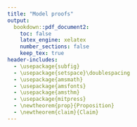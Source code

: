 ```yaml
---
title: "Model proofs"
output: 
  bookdown::pdf_document2:
    toc: false
    latex_engine: xelatex
    number_sections: false
    keep_tex: true
header-includes:
  - \usepackage{subfig}
  - \usepackage{setspace}\doublespacing
  - \usepackage{amsmath}
  - \usepackage{amsfonts}
  - \usepackage{amsthm}
  - \usepackage{mitpress}
  - \newtheorem{prop}{Proposition}
  - \newtheorem{claim}{Claim}
---
```


\begin{proof}[Proof of Proposition \ref{prop-couples-SGAM}]

By a change of variable, rewrite:

\[
\left( 
\begin{array}{c}
x_{1} \\ 
x_{2}%
\end{array}%
\right) \rightarrow \left( 
\begin{array}{c}
x_{1} \\ 
u%
\end{array}%
\right) \text{ where }u=\frac{ax_{1}+\left( 1-a\right) x_{2}}{\sqrt{%
a^{2}s^{2}+\left( 1-a\right) ^{2}S^{2}+2a\left( 1-a\right) \sigma }}=
\frac{ax_{1}+\left( 1-a\right) x_{2}}{\sigma_I}
\]
is the attractiveness rescaled to $\mathcal{N}(0, 1)$. Thus,
\[
\left( 
\begin{array}{c}
x_{1} \\ 
u
\end{array}
\right) = \left( 
\begin{array}{cc}
1 & 0 \\ 
a/\sigma_I & (1-a)/\sigma_I%
\end{array}%
\right) \left( 
\begin{array}{c}
x_{1} \\ 
x_{2}%
\end{array}%
\right). 
\]


Note that the means are still zero, but the covariance of $(x_1,u)$ is:

\begin{eqnarray*}
\mathbb{C}\left( 
\begin{array}{c}
x_{1} \\ 
u
\end{array}
\right) &=&\left( 
\begin{array}{cc}
1 & 0 \\ 
a/\sigma_I & \left( 1-a\right)/\sigma_I%
\end{array}%
\right) \left( 
\begin{array}{cc}
s^{2} & \sigma \\ 
\sigma & S^{2}%
\end{array}%
\right) \left( 
\begin{array}{cc}
1 & a/\sigma_I \\ 
0 & \left( 1-a\right)/\sigma_I%
\end{array}%
\right) \\
&=&\left( 
\begin{array}{cc}
s^{2} &  A \\ 
A & 1 
\end{array}%
\right) \allowbreak 
\end{eqnarray*}
where
\[
A=\frac{
as^{2}+\left( 1-a\right) \sigma 
}{
\sqrt{
a^{2}s^{2} + (1-a)^2S^{2}
+ 2a\left(1-a\right)\sigma 
}} = 
\frac{as^{2}+\left( 1-a\right) \sigma }{\sigma_I}.
\]

Under SGAM, individual $\left( 
\begin{array}{c}
x_{1} \\ 
u
\end{array} 
\right)$ is matched with $\left( 
\begin{array}{c}
y_{1} \\ 
v%
\end{array}%
\right)$ such that $u = v = t$.

The distribution of $t$ is 
$\mathcal{N}\left( 0,1\right)$. Therefore the vector $\left( 
\begin{array}{c}
x_{1} \\ 
y_{1} \\ 
t%
\end{array}%
\right)$ is normally distributed, with mean 0, and covariance
\[
\Sigma =\left( 
\begin{array}{ccc}
s^{2} & A^{2} & A \\ 
A^{2} & s^{2} & A \\ 
A & A & 1
\end{array}%
\right) \allowbreak 
\]

Finally, we are interested in 
\[
\left( 
\begin{array}{c}
x_{1} \\ 
x_{2} \\ 
y_{1} \\ 
y_{2}%
\end{array}%
\right) =\left( 
\begin{array}{ccc}
1 & 0 & 0 \\ 
-\frac{a}{1-a} & 0 & \frac{\sigma_I}{1-a} \\ 
0 & 1 & 0 \\ 
0 & -\frac{a}{1-a} & \frac{\sigma_I}{1-a}%
\end{array}%
\right) \left( 
\begin{array}{c}
x_{1} \\ 
y_{1} \\ 
t%
\end{array}%
\right) 
\]%
therefore again the means are 0 and 
\begin{eqnarray*}
\mathbb{C}\left( 
\begin{array}{c}
x_{1} \\ 
x_{2} \\ 
y_{1} \\ 
y_{2}%
\end{array}%
\right) &=&\left( 
\begin{array}{ccc}
1 & 0 & 0 \\ 
-\frac{a}{1-a} & 0 & \frac{\sigma_I}{1-a} \\ 
0 & 1 & 0 \\ 
0 & -\frac{a}{1-a} & \frac{\sigma_I}{1-a}%
\end{array}%
\right) \Sigma \left( 
\begin{array}{ccc}
1 & 0 & 0 \\ 
-\frac{a}{1-a} & 0 & \frac{\sigma_I}{1-a} \\ 
0 & 1 & 0 \\ 
0 & -\frac{a}{1-a} & \frac{\sigma_I}{1-a}%
\end{array}%
\right) ^{T} \\
&=&\allowbreak \left( 
\begin{array}{cccc}
s^{2} & \sigma & A^{2} & AC \\ 
\sigma & S^{2} & AC & C^{2} \\ 
A^{2} & AC & s^{2} & \sigma \\ 
AC & C^{2} & \sigma & S^{2}%
\end{array}%
\right) \allowbreak
\end{eqnarray*}%
where:%
\begin{eqnarray*}
A &=&\frac{as^{2}+\left( 1-a\right) \sigma }{\sigma_I}\text{ \ and} \\
C &=&\frac{a\sigma +\left( 1-a\right) S^{2}}{\sigma_I}.
\end{eqnarray*}

\end{proof}


\begin{lemma}\label{C2}
 $C^2 \le S^2$, with strict inequality if $a > 0$ and $\sigma < 1$.

\end{lemma}
\begin{proof}
Write
\begin{align*}
C^{2}	&= \frac{
            a^{2}\sigma^{2}+(1-a)^{2}S^{4}+2a(1-a)\sigma S^{2}
         }{
           a^{2}s^{2}+(1-a)^{2}S^{2}+2a(1-a)\sigma
         } \\
	&\le \frac{
	    a^{2}s^{2}S^{2}+(1-a)^{2}S^{4}+2a(1-a)\sigma S^{2}
	  }{
	    a^{2}s^{2}+(1-a)^{2}S^{2}+2a(1-a)\sigma
	  }
	  \textrm{, since }\sigma/sS = Corr(x_1,x_2) \le 1 \\
	&= S^{2}
\end{align*}
and observe that the inequality is strict if $a > 0$ and $\sigma < sS$.
\end{proof}


\begin{proof}[Proof of Claim \ref{claim-E-children-RM}]

Under random matching, the joint distribution of $\left( \frac{\tau }{2}\left(
x_{1}+y_{1}\right) +\varepsilon ,x_{2},y_{2}\right) $ is normal with mean 
$( 0,0,0)$ and covariance
\[
\mathbb{C}=\left( 
\begin{array}{lcr}
\frac{\tau ^{2}}{2}\left( s^{2}+\sigma \right) +1 & \frac{\tau }{2}\sigma  & 
\frac{\tau }{2}\sigma  \\ 
\frac{\tau }{2}\sigma  & S^{2} & 0 \\ 
\frac{\tau }{2}\sigma  & 0 & S^{2}%
\end{array}%
\right) 
\]%
Using the matrix formula for the conditional mean of normal variables,
\begin{eqnarray*}
\mathbb{E}\left[ \frac{\tau }{2}\left( x_{1}+y_{1}\right) +\varepsilon \mid
x_{2}=v,y_{2}=w\right]  &=&\left( 
\begin{array}{rr}
\frac{\tau }{2}\sigma  & \frac{\tau }{2}\sigma 
\end{array}%
\right) \left( 
\begin{array}{rr}
S^{2} & 0 \\ 
0 & S^{2}%
\end{array}%
\right) ^{-1}\left( 
\begin{array}{r}
v \\ 
w%
\end{array}%
\right)  \\
&=&\frac{\sigma \tau }{2S^{2}}\left( v+w\right) 
\end{eqnarray*}

In particular, if $\sigma =0$, this expectation is equal to 0.
\end{proof}


\begin{proof}[Proof of Claim \ref{claim-E-children-SGAM}]

From \eqref{cov-children-SGAM}, the joint distribution of $\left( \frac{\tau }{2}\left(
x_{1}+y_{1}\right) +\varepsilon ,x_{2},y_{2}\right) $ is normal with mean $%
\left( 0,0,0\right) $ and covariance$\allowbreak $%
\[
\Sigma =\left( 
\begin{array}{rrr}
\frac{1}{2}\tau ^{2}\left( A^{2}+s^{2}\right) +1 & \frac{\tau }{2}\left(
\sigma +AC\right)  & \frac{\tau }{2}\left( \sigma +AC\right)  \\ 
\frac{\tau }{2}\left( \sigma +AC\right)  & S^{2} & C^{2} \\ 
\frac{\tau }{2}\left( \sigma +AC\right)  & C^{2} & S^{2}%
\end{array}%
\right) 
\]%
Therefore
\begin{eqnarray}
\mathbb{E}\left[ \frac{\tau }{2}\left( x_{1}+y_{1}\right) +\varepsilon \mid
x_{2}=v,y_{2}=w\right]  &=&\left( 
\begin{array}{rr}
\frac{\tau }{2}\left( \sigma +AC\right)  & \frac{\tau }{2}\left( \sigma
+AC\right) 
\end{array}%
\right) \left( 
\begin{array}{rr}
S^{2} & C^{2} \\ 
C^{2} & S^{2}%
\end{array}%
\right) ^{-1}\left( 
\begin{array}{r}
v \\ 
w%
\end{array}%
\right)   \nonumber \\
&=&\frac{1}{2}\tau \frac{\sigma +AC}{C^{2}+S^{2}}\left( v+w\right) 
\label{P1}
\end{eqnarray}%
In particular, if $\sigma =0$, we have%
\begin{eqnarray*}
A &=&\frac{as^{2}}{\sqrt{a^{2}s^{2}+\left( 1-a\right) ^{2}S^{2}}}\textrm{ \ and%
} \\
C &=&\frac{\left( 1-a\right) S^{2}}{\sqrt{a^{2}s^{2}+\left( 1-a\right)
^{2}S^{2}}},
\end{eqnarray*}%
and (\ref{P1}) becomes 
\begin{eqnarray*}
\mathbb{E}\left[ \frac{\tau }{2}\left( x_{1}+y_{1}\right) +\varepsilon \mid
x_{2}=v,y_{2}=w\right]  &=&\frac{1}{2}\tau \frac{a\left( 1-a\right) s^{2}}{%
a^{2}s^{2}+2\left( 1-a\right) ^{2}S^{2}}\left( v+w\right)  \\
&=&\frac{1}{2}\tau \frac{a\left( 1-a\right) \lambda }{a^{2}\lambda +2\left(
1-a\right) ^{2}}\left( v+w\right) 
\end{eqnarray*}
where $\lambda =s^{2}/S^{2}$ is the ratio of genetic variance to wealth variance.
The coefficient $\frac{a\left( 1-a\right) \lambda }{a^{2}\lambda +2\left(
1-a\right) ^{2}}$ is increasing, then decreasing in $a$ and is 0 for $a =  0$ or $a = 1$.
\end{proof}



\begin{proof}[Proof of Claim \ref{claim-corr-children-RM}]

Under random matching, the covariance matrix for children's characteristics is:%
\begin{eqnarray*}
\mathbb{C} &=&\left( 
\begin{array}{cc}
1 & 0 \\ 
0 & 1%
\end{array}%
\right) +\left( 
\begin{array}{cccc}
\frac{\tau }{2} & 0 & \frac{\tau }{2} & 0 \\ 
0 & \frac{\theta }{2} & 0 & \frac{\theta }{2}%
\end{array}%
\right) \allowbreak \left( 
\begin{array}{cccc}
s^{2} & \sigma & 0 & 0 \\ 
\sigma & S^{2} & 0 & 0 \\ 
0 & 0 & s^{2} & \sigma \\ 
0 & 0 & \sigma & S^{2}%
\end{array}%
\right) \allowbreak \left( 
\begin{array}{cc}
\frac{1}{2}\tau & 0 \\ 
0 & \frac{1}{2}\theta \\ 
\frac{1}{2}\tau & 0 \\ 
0 & \frac{1}{2}\theta%
\end{array}%
\right) \\
&=&\left( 
\begin{array}{cc}
\frac{1}{2}s^{2}\tau ^{2}+1 & \frac{1}{2}\theta \sigma \tau \\ 
\frac{1}{2}\theta \sigma \tau & \frac{1}{2}S^{2}\theta ^{2}+1%
\end{array}%
\right)
\end{eqnarray*}%
so that the correlation between characteristics for children is: 
\[
Corr\left( x_{1}^{\prime },x_{2}^{\prime }\right) =\frac{\frac{1}{2}\theta
\sigma \tau }{\sqrt{\frac{1}{2}\tau ^{2}s^{2}+1}\sqrt{\frac{1}{2}\theta
^{2}S^{2}+1}} 
\]

Note that $\sigma =0$ gives a zero correlation for children as well. 
Also, because $\theta < 1$ and $\tau < 1$, the correlation is less than the 
parents' correlation of $\sigma/sS$.

\end{proof}


\begin{proof}[Proof of Claim \ref{claim-corr-children-SGAM}]

Again applying \eqref{cov-children-SGAM}, under SGAM, the correlation between 
children's traits is:
\[
Corr\left( x_{1}^{\prime },x_{2}^{\prime }\right) =\frac{\frac{1}{2}\theta
\tau \left( \sigma +AC\right) }{\sqrt{\frac{1}{2}\tau ^{2}\left(
A^{2}+s^{2}\right) +1}\sqrt{\frac{1}{2}\theta ^{2}\left( C^{2}+S^{2}\right)
+1}} 
\]
This is positive if $\sigma = 0$ so long as $AC > 0$ i.e. $0 < a < 1$. To show
it is increasing in $\theta$, strip out constant terms and take the derivative of
\[
\frac{\theta}{\sqrt{\frac{1}{2}\theta^2(C^2+S^2) + 1}}
\]
The derivative is signed by
\begin{align*}
& \left(\frac{1}{2}\theta^2(C^2+S^2) + 1\right)^{0.5} -
\frac{1}{2}\theta^2(C^2+S^2)\left(\frac{1}{2}\theta^2(C^2+S^2) + 1\right)^{-0.5} \\
>& \left(\frac{1}{2}\theta^2(C^2+S^2) + 1\right)^{0.5} - 
\left(\frac{1}{2}\theta^2(C^2+S^2)  + 1\right)\left(\frac{1}{2}\theta^2(C^2+S^2) + 1\right)^{-0.5} \\
=&\ 0.
\end{align*}
\end{proof}


\begin{proof}[Proof of Proposition \ref{prop-asymptotics-RM}]

The fixed point condition on the covariance matrix is
\[
\left( 
\begin{array}{cc}
s^{2} & \sigma  \\ 
\sigma  & S^{2}%
\end{array}%
\right) =\left( 
\begin{array}{cc}
\frac{1}{2}s^{2}\tau ^{2}+1 & \frac{1}{2}\theta \sigma \tau  \\ 
\frac{1}{2}\theta \sigma \tau  & \frac{1}{2}S^{2}\theta ^{2}+1%
\end{array}%
\right) 
\]
which gives
\[
s^{2}=\frac{2}{2-\tau ^{2}},S^{2}=\frac{2}{2-\theta ^{2}},\sigma =0.
\]

The asymptotic conditional expectation of children's genetics given parental SES is:

\[
\mathbb{E}\left[ \frac{\tau }{2}\left( x_{1}+y_{1}\right) +\varepsilon \mid
x_{2}=v,y_{2}=w\right] =0
\]%

since the traits $x_1,x_2,y_1,y_2$ are uncorrelated.

\end{proof}


\begin{proof}[Proof of Proposition \ref{prop-asymptotics-SGAM}]
Start by characterizing the invariant distribution. This must satisfy:%
\[
\left( 
\begin{array}{cc}
\bar{s}^{2} & \bar{\sigma} \\ 
\bar{\sigma} & \bar{S}^{2}%
\end{array}%
\right) =\left( 
\begin{array}{cc}
\frac{1}{2}\tau ^{2}\left( \bar{A}^{2}+\bar{s}^{2}\right) +1 & \frac{1}{2}%
\theta \tau \left( \bar{\sigma}+\bar{A}\bar{C}\right)  \\ 
\frac{1}{2}\theta \tau \left( \bar{\sigma}+\bar{A}\bar{C}\right)  & \frac{1}{%
2}\theta ^{2}\left( \bar{C}^{2}+\bar{S}^{2}\right) +1%
\end{array}%
\right) \allowbreak 
\]%
where%
\begin{eqnarray*}
\bar{A} &=&\frac{a\bar{s}^{2}+\left( 1-a\right) \bar{\sigma}}{\sqrt{a^{2}%
\bar{s}^{2}+\left( 1-a\right) ^{2}\bar{S}^{2}+2a\left( 1-a\right) \bar{\sigma%
}}}\textrm{ \ and} \\
\bar{C} &=&\frac{a\bar{\sigma}+\left( 1-a\right) \bar{S}^{2}}{\sqrt{a^{2}%
\bar{s}^{2}+\left( 1-a\right) ^{2}\bar{S}^{2}+2a\left( 1-a\right) \bar{\sigma%
}}},
\end{eqnarray*}%

Note that if the distribution converges, $\bar{s}^{2}$ and $\bar{S}^{2}$
must be above 1. Also, for $\bar{A}$ and $\bar{C}$ to have a real-valued
solution, it must be that $a^{2}\bar{s}^{2}+(1-a)^{2}\bar{S}^{2}+2a(1-a)\bar{\sigma}>0$;
using this,

\[
\bar{A}\bar{C}=\frac{a^{2}\bar{s}^{2}\bar{\sigma}+(1-a)^{2}\bar{S}^{2}\bar{\sigma}+a(1-a)(\bar{\sigma}^{2}+\bar{S}^{2}\bar{s}^{2})}{a^{2}\bar{s}^{2}+(1-a)^{2}\bar{S}^{2}+2a(1-a)\bar{\sigma}}>\bar{\sigma}\textrm{, by }\bar{\sigma}^{2}<\bar{S}^{2}\bar{s}^{2}.
\]

Since $\bar{A}\bar{C}>\bar{\sigma}$, $\frac{\theta\tau}{2}(\bar{\sigma}+\bar{A}\bar{C})>\theta\tau\bar{\sigma}$.
If $\bar{\sigma}<0$ then $\bar{\sigma}=\frac{\theta\tau}{2}(\bar{\sigma}+\bar{A}\bar{C})>\theta\tau\bar{\sigma}>\bar{\sigma}$,
a contradiction. Thus $\bar{\sigma}\ge0$. Also if $\bar{\sigma}=0$
then 
\[
\bar{\sigma}=\frac{\theta\tau}{2}\left(\frac{a(1-a)(\bar{S}^{2}\bar{s}^{2})}{a^{2}\bar{s}^{2}+(1-a)^{2}\bar{S}^{2}}\right)
\]
which implies $a=0$ or $a=1$. This proves that $\bar{\sigma}$ is
non-negative, and positive if $a\in(0,1)$, so long as the distribution
converges.

From the invariant distribution, first:

\[
\sigma\left(1-\frac{1}{2}\theta\tau\right)=\frac{\theta\tau}{2}\frac{\left(as^{2}+\left(1-a\right)\sigma\right)\left(a\sigma+\left(1-a\right)S^{2}\right)}{a^{2}s^{2}+\left(1-a\right)^{2}S^{2}+2a\left(1-a\right)\sigma}
\]
or
\[
\mu\left(1-\frac{1}{2}\theta\tau\right)=\frac{\theta\tau}{2}\frac{\left(a\lambda+\left(1-a\right)\mu\right)\left(a\mu+\left(1-a\right)\right)}{a^{2}\lambda+\left(1-a\right)^{2}+2a\left(1-a\right)\mu}
\]
where
\[
\lambda=s^{2}/S^{2}\text{ and }\mu=\sigma/S^{2}.
\]
Solving for $\lambda$ gives
\begin{equation}
\lambda=\frac{1-a}{a}\mu\frac{\left(-2a+4a\mu-2\theta\tau+2a\theta\tau-3a\theta\tau\mu+2\right)\allowbreak}{\left(1-a\right)\theta\tau-2a\mu\left(1-\theta\tau\right)}\label{L}
\end{equation}

Then
\begin{align*}
s^{2}\left(1-\frac{1}{2}\tau^{2}\right) & =\frac{1}{2}A^{2}\tau^{2}+1\\
S^{2}\left(1-\frac{1}{2}\theta^{2}\right) & =\frac{1}{2}C^{2}\theta^{2}+1
\end{align*}
give
\begin{align*}
s^{2}\left(1-\frac{1}{2}\tau^{2}\right)-\frac{1}{2}A^{2}\tau^{2} & =S^{2}\left(1-\frac{1}{2}\theta^{2}\right)-\frac{1}{2}C^{2}\theta^{2}\text{ therefore}\\
\lambda\left(1-\frac{1}{2}\tau^{2}\right)-\frac{1}{2}\frac{A^{2}}{S^{2}}\tau^{2} & =\left(1-\frac{1}{2}\theta^{2}\right)-\frac{1}{2}\frac{C^{2}}{S^{2}}\theta^{2}
\end{align*}

Here
\begin{align*}
\frac{A^{2}}{S^{2}} & =\frac{\left(a\lambda+\left(1-a\right)\mu\right)^{2}}{D}\text{ \ and}\\
\frac{C^{2}}{S^{2}} & =\frac{\left(a\mu+\left(1-a\right)\right)^{2}}{D},\\
D & =a^{2}\lambda+\left(1-a\right)^{2}+2a\left(1-a\right)\mu
\end{align*}
which give a quadratic equation in $\mu$:
\[
\lambda\left(1-\frac{1}{2}\tau^{2}\right)D-\frac{1}{2}\left(a\lambda+\left(1-a\right)\mu\right)^{2}\tau^{2}-\left(1-\frac{1}{2}\theta^{2}\right)D+\frac{1}{2}\left(a\mu+\left(1-a\right)\right)^{2}\theta^{2}=0
\]
Plugging in $\lambda$ given by (\ref{L}), this can be rewritten
to
\[
F\left(\mu\right)=\frac{\left(1-a+a\mu\right)^{2}}{a}\frac{N\left(\mu\right)}{D\left(\mu\right)}=0
\]
where
\[
N\left(\mu\right)=X\mu^{2}+Y\mu+Z,\textrm{ with }X,Y,Z\textrm{ polynomials in }a,\theta,\tau
\]
and
\[
D\left(\mu\right)=\left(\theta\tau\left(1-a\right)-2a\mu\left(1-\theta\tau\right)\right)^{2}
\]

One can check that the discriminant is always positive. Therefore
this has two solutions (not shown), of which only one is acceptable
(it goes to the exact solution when the coefficient of $\mu^{2}$
goes to 0). Writing 
\[
\mu=\phi_{1}(a,\theta,\tau)
\]
 for this solution:
\[
\lambda=\psi\left(a,\theta,\tau\right)=\frac{1-a}{a}\phi_{1}\left(a,\theta,\tau\right)\allowbreak\frac{\left(-2a+4a\phi_{1}\left(a,\theta,\tau\right)-2\theta\tau+2a\theta\tau-3a\theta\tau\phi_{1}\left(a,\theta,\tau\right)+2\right)}{\left(1-a\right)\theta\tau-2a\phi_{1}\left(a,\theta,\tau\right)\left(1-\theta\tau\right)}.
\]

Finally
\begin{align*}
S^{2} & =\frac{1}{1-\frac{1}{2}\theta^{2}-\frac{1}{2}\frac{C^{2}}{S^{2}}\theta^{2}}\text{ where}\\
\frac{C^{2}}{S^{2}} & =\frac{\left(a\phi_{1}\left(a,\theta,\tau\right)+\left(1-a\right)\right)^{2}}{a^{2}\psi\left(a,\theta,\tau\right)+\left(1-a\right)^{2}+2a\left(1-a\right)\phi_{1}\left(a,\theta,\tau\right)}
\end{align*}
and
\begin{align*}
s^{2} & =\lambda S^{2}=\frac{\psi\left(a,\theta,\tau\right)}{1-\frac{1}{2}\theta^{2}-\frac{1}{2}\frac{C^{2}}{S^{2}}\theta^{2}};\\
\sigma & =\mu S^{2}=\frac{\phi_{1}\left(a,\theta,\tau\right)}{1-\frac{1}{2}\theta^{2}-\frac{1}{2}\frac{C^{2}}{S^{2}}\theta^{2}}.
\end{align*}

Conditional expectations of children's genetics given parents' wealth under SGAM
are calculated using the same formula as before, plugging in moments of the 
asymptotic distribution:

\[
\mathbb{E}\left[ \frac{\tau }{2}\left( x_{1}+y_{1}\right) +\varepsilon \mid
x_{2}=v,y_{2}=w\right]  = \frac{1}{2}\tau \frac{\bar{\sigma}+\bar{A}\bar{C}%
}{\bar{C}^{2}+\bar{S}^{2}}\left( v+w\right)  
\]

\end{proof}


\begin{proof}[Proof of Claim \ref{claim-men-women-different}]

Since men and women have different distributions of attractiveness,
we have to match them by quantiles of their respective distributions. 
Men's and women's attractiveness are distributed
\begin{align*}
N(0,\sigma_{I}^{2})\textrm{ where }\sigma_{I} & =\sqrt{a^{2}s^{2}+(1-a)^{2}S^{2}+2a(1-a)\sigma};\\
N(0,\sigma_{J}^{2})\textrm{ where }\sigma_{J} & =\sqrt{b^{2}s^{2}+(1-b)^{2}S^{2}+2b(1-b)\sigma}.
\end{align*}
Thus, men with normalized attractiveness $i(x)/\sigma_{I}$ match
women with normalized attractiveness $j(y)/\sigma_{J}$.

Change variables so that 
\begin{align*}
\left(\begin{array}{c}
x_{1}\\
x_{2}
\end{array}\right) & \rightarrow\left(\begin{array}{c}
x_{1}\\
u
\end{array}\right)\textrm{ where }u=\frac{ax_{1}+(1-a)x_{2}}{\sigma_{I}};\\
\left(\begin{array}{c}
y_{1}\\
y_{2}
\end{array}\right) & \rightarrow\left(\begin{array}{c}
y_{1}\\
v
\end{array}\right)\textrm{ where }v=\frac{by_{1}+(1-b)y_{2}}{\sigma_{J}}.
\end{align*}

Thus 
\begin{align*}
\left(\begin{array}{c}
x_{1}\\
u
\end{array}\right) & =\left(\begin{array}{cc}
1 & 0\\
a/\sigma_{I} & (1-a)/\sigma_{I}
\end{array}\right)\left(\begin{array}{c}
x_{1}\\
x_{2}
\end{array}\right);\\
\left(\begin{array}{c}
y_{1}\\
v
\end{array}\right) & =\left(\begin{array}{cc}
1 & 0\\
b/\sigma_{J} & (1-b)/\sigma_{J}
\end{array}\right)\left(\begin{array}{c}
y_{1}\\
y_{2}
\end{array}\right).
\end{align*}

and their respective covariance matrices are
\begin{align*}
\mathbb{C}\left(\begin{array}{c}
x_{1}\\
u
\end{array}\right) & =\left(\begin{array}{cc}
1 & 0\\
a/\sigma_{I} & (1-a)/\sigma_{I}
\end{array}\right)\left(\begin{array}{cc}
s^{2} & \sigma\\
\sigma & S^{2}
\end{array}\right)\left(\begin{array}{cc}
1 & a/\sigma_{I}\\
0 & (1-a)/\sigma_{I}
\end{array}\right)\\
 & =\left(\begin{array}{cc}
s^{2} & A \\
A & 1
\end{array}\right), \textrm{ where } A=\frac{as^{2}+(1-a)\sigma}{\sigma_{I}};
\end{align*}

similarly
\[
\mathbb{C}\left(\begin{array}{c}
y_{1}\\
v
\end{array}\right)=\left(\begin{array}{cc}
s^{2} & B \\
B & 1
\end{array}\right), \textrm{ where } B=\frac{bs^{2}+(1-b)\sigma}{\sigma_{J}}.
\]

Under SGAM, couples have characteristics $\left(\begin{array}{c}
x_{1}\\
t\\
y_{1}\\
t
\end{array}\right),$ where $\left(\begin{array}{c}
x_{1}\\
y_{1}\\
t
\end{array}\right)$ is trivariate normal with mean 0 and covariance matrix
\[
\Sigma=\left(\begin{array}{ccc}
s^{2} & AB & A\\
AB & s^{2} & B\\
A & B & 1
\end{array}\right)
% XXX do I need to expand Pierre's "just note" proof in Computations5short?
\]


Lastly, we calculate the covariance matrix of couples' original characteristics.
Since
\[
\left(\begin{array}{c}
x_{1}\\
x_{2}\\
y_{1}\\
y_{2}
\end{array}\right)=\left(\begin{array}{ccc}
1 & 0 & 0\\
\frac{-a}{1-a} & 0 & \frac{\sigma_{I}}{1-a}\\
0 & 1 & 0\\
0 & \frac{-b}{1-b} & \frac{\sigma_{J}}{1-b}
\end{array}\right)\left(\begin{array}{c}
x_{1}\\
y_{1}\\
t
\end{array}\right)
\]
we have that the mean is again 0 and the covariance matrix is 
\begin{align*}
\mathbb{C}\left(\begin{array}{c}
x_{1}\\
x_{2}\\
y_{1}\\
y_{2}
\end{array}\right) & =\left(\begin{array}{ccc}
1 & 0 & 0\\
\frac{-a}{1-a} & 0 & \frac{\sigma_{I}}{1-a}\\
0 & 1 & 0\\
0 & \frac{-b}{1-b} & \frac{\sigma_{J}}{1-b}
\end{array}\right)\Sigma\left(\begin{array}{cccc}
1 & \frac{-a}{1-a} & 0 & 0\\
0 & 0 & 1 & \frac{-b}{1-b}\\
0 & \frac{\sigma_{I}}{1-a} & 0 & \frac{\sigma_{J}}{1-b}
\end{array}\right)\\
 & =\left(\begin{array}{cccc}
s^{2} & \sigma & AB & AD\\
\sigma & S^{2} & BC & CD\\
AB & BC & s^{2} & \sigma\\
AD & CD & \sigma & S^{2}
\end{array}\right)
\end{align*}
where
\[
C=\frac{a\sigma+(1-a)S^{2}}{\sigma_{I}};D=\frac{b\sigma+(1-b)S^{2}}{\sigma_{J}}.
\]

From the above and \eqref{Chil} we can calculate the
covariance matrix of children's characteristics as
\begin{align*}
\mathbb{C}\left(\begin{array}{c}
x_{1}^{\prime}\\
x_{2}^{\prime}
\end{array}\right) & =\left(\begin{array}{cc}
1 & 0\\
0 & 1
\end{array}\right)+\left(\begin{array}{cccc}
\frac{\tau}{2} & 0 & \frac{\tau}{2} & 0\\
0 & \frac{\theta}{2} & 0 & \frac{\theta}{2}
\end{array}\right)\left(\begin{array}{cccc}
s^{2} & \sigma & AB & AD\\
\sigma & S^{2} & BC & CD\\
AB & BC & s^{2} & \sigma\\
AD & CD & \sigma & S^{2}
\end{array}\right)\left(\begin{array}{cc}
\frac{\tau}{2} & 0\\
0 & \frac{\theta}{2}\\
\frac{\tau}{2} & 0\\
0 & \frac{\theta}{2}
\end{array}\right)\\
 & =\left(\begin{array}{cc}
\frac{\tau^{2}}{2}(s^{2}+AB)+1 & \frac{\tau\theta}{4}(2\sigma+AD+BC)\\
\frac{\tau\theta}{4}(2\sigma+AD+BC) & \frac{\theta^{2}}{2}(S^{2}+CD)+1
\end{array}\right).
\end{align*}

Thus $x_{1}^{\prime}$ and $x_{2}^{\prime}$ will be positively correlated
if $2\sigma+AD+BC>0$. This is always positive if $\sigma>0$; if $\sigma=0$ 
it reduces to
\[
\frac{(a+b-2ab)s^{2}S^{2}}{\sigma_{I}\sigma_{J}}
\]
which is positive unless $a=b=0$ or $a=b=1$. The correlation is
\[
\frac{
\frac{\tau\theta}{4}(2\sigma+AD+BC)
}{
\sqrt{\frac{\tau^{2}}{2}(s^{2}+AB)+1}
\sqrt{\frac{\theta^{2}}{2}(S^{2}+CD)+1}
}
\]
and taking the derivative shows it is increasing in $\theta$, as in the proof 
for Claim \ref{claim-corr-children-SGAM}.
\end{proof}

\begin{proof}[Proof of Proposition \ref{prop-gamma}]
Write
\begin{align*}
x_{1}^{\prime}	&=\tau\frac{x_{1}+y_{1}}{2}+\varepsilon \\
x_{2}^{\prime}	&=\gamma x_{1}^{\prime}+\theta\frac{x_{2}+y_{2}}{2}+\eta \\
	              &=\gamma\tau \frac{x_{1}+y_{1}}{2} + \theta \frac{x_{2}+y_{2}}{2} 
	                + \eta + \gamma\varepsilon
\end{align*}

Since
\[
\left(\begin{array}{c}
\tau\frac{x_{1}+y_{1}}{2}\\
\gamma\tau\frac{x_{1}+y_{1}}{2}+\theta\frac{x_{2}+y_{2}}{2}
\end{array}\right)=\left(\begin{array}{cccc}
\frac{\tau}{2} & 0 & \frac{\tau}{2} & 0\\
\frac{\gamma\tau}{2} & \frac{\theta}{2} & \frac{\gamma\tau}{2} & \frac{\theta}{2}
\end{array}\right)\left(\begin{array}{c}
x_{1}\\
x_{2}\\
y_{1}\\
y_{2}
\end{array}\right)
\]
we can use \eqref{cov-couples-SGAM} to derive the covariance matrix for children:

\begin{align*}
\mathbb{C}	&= \left(\begin{array}{cc}
1 & \gamma\\
\gamma & \ 1+\gamma^{2}
\end{array}\right)+\left(\begin{array}{cccc}
\frac{\tau}{2} & 0 & \frac{\tau}{2} & 0\\
\frac{\gamma\tau}{2} & \frac{\theta}{2} & \frac{\gamma\tau}{2} & \frac{\theta}{2}
\end{array}\right)\left(\begin{array}{cccc}
s^{2} & \sigma & A^{2} & AC\\
\sigma & S^{2} & AC & C^{2}\\
A^{2} & AC & s^{2} & \sigma\\
AC & C^{2} & \sigma & S^{2}
\end{array}\right)\left(\begin{array}{cc}
\frac{\tau}{2} & \frac{\gamma\tau}{2}\\
0 & \frac{\theta}{2}\\
\frac{\tau}{2} & \frac{\gamma\tau}{2}\\
0 & \frac{\theta}{2}
\end{array}\right) \\
	&=\left(\begin{array}{cc}
\frac{\tau^{2}}{2}(s^{2}+A^{2})+1 & \frac{\gamma\tau^{2}}{2}(s^{2}+A^{2})+\frac{\tau\theta}{2}(\sigma+AC)+\gamma\\
\frac{\gamma\tau^{2}}{2}(s^{2}+A^{2})+\frac{\tau\theta}{2}(\sigma+AC)+\gamma & \ \ \frac{\gamma^{2}\tau^{2}}{2}(s^{2}+A^{2})+\gamma\tau\theta(\sigma+AC)+\frac{\theta^{2}}{2}(S^{2}+C^{2})+1+\gamma^{2}
\end{array}\right)
\end{align*}

The first claim in the proof follows from the covariance:
\[
\frac{\gamma\tau^{2}}{2}(s^{2}+A^{2})+\frac{\tau\theta}{2}(\sigma+AC)+\gamma
\]
This is increasing in $\gamma$, and positive if any of $\sigma > 0$, 
$\gamma > 0$,  or $AC > 0$ (which holds if $0 < a < 1$ when $\sigma = 0$).

The correlation $Cov(x_{1}^{\prime},x_{2}^{\prime})/\sqrt{Var(x_{1}^{\prime})Var(x_{2}^{\prime})}$
is proportional to
\[
\frac{\gamma p+q}{\sqrt{\gamma^{2}p+\gamma2q+r}}
\]
where 
\begin{align*}
p & =\tau^{2}(s^{2}+A^{2})+2;\\
q & =\tau\theta(\sigma+AC);\\
r & =\theta^{2}(S^{2}+C^{2})+2.
\end{align*}
The derivative of this with respect to $\gamma$ is signed by $pr-q^{2}$, 
which equals
\begin{align*}
 & [\tau^{2}(s^{2}+A^{2})+2][\theta^{2}(S^{2}+C^{2})+2]-[\tau\theta(\sigma+AC)]^{2}\\
= & \tau^{2}\theta^{2}(s^{2}S^{2}+A^{2}S^{2}+s^{2}C^{2}-2\sigma AC-\sigma^{2})+2[\theta^{2}(S^{2}+C^{2})+\tau^{2}(s^{2}+A^{2})]+4
\end{align*}
The last two terms are positive. In the first term, $\sigma^{2}<s^{2}S^{2}$,
and
\begin{align*}
0 & <(AS-Cs)^{2}\\
 & =A^{2}S^{2}+C^{2}s^{2}-2ACSs\\
 & <A^{2}S^{2}+C^{2}s^{2}-2\sigma AC\textrm{ , again using }\sigma<sS.\\
\end{align*}

Hence the whole sum is positive.


Now we can calculate
\[
\mathbb{E}[x_{2}^{\prime}|x_{2}+y_{2}]
\]

using
\[
\left(\begin{array}{c}
\gamma\tau\frac{x_{1}+y_{1}}{2}+\theta\frac{x_{2}+y_{2}}{2}\\
x_{2}\\
y_{2}
\end{array}\right)=\left(\begin{array}{cccc}
\frac{\gamma\tau}{2}0 & \frac{\theta}{2}1 & \frac{\gamma\tau}{2}0 & \frac{\theta}{2}0\\
0 & 1 & 0 & 0\\
0 & 0 & 0 & 1
\end{array}\right)\left(\begin{array}{c}
x_{1}\\
x_{2}\\
y_{1}\\
y_{2}
\end{array}\right)
\]
to give
\begin{align*}
\mathbb{C}\left(\begin{array}{c}
x_{2}^{\prime}\\
x_{2}\\
y_{2}
\end{array}\right) & =\left(\begin{array}{cccc}
\frac{\gamma\tau}{2} & \frac{\theta}{2} & \frac{\gamma\tau}{2} & \frac{\theta}{2}\\
0 & 1 & 0 & 0\\
0 & 0 & 0 & 1
\end{array}\right)\left(\begin{array}{cccc}
s^{2} & \sigma & A^{2} & AC\\
\sigma & S^{2} & AC & C^{2}\\
A^{2} & AC & s^{2} & \sigma\\
AC & C^{2} & \sigma & S^{2}
\end{array}\right)\left(\begin{array}{ccc}
\frac{\gamma\tau}{2} & 0 & 0\\
\frac{\theta}{2} & 1 & 0\\
\frac{\gamma\tau}{2} & 0 & 0\\
\frac{\theta}{2} & 0 & 1
\end{array}\right)+\left(\begin{array}{ccc}
1+\gamma^{2} & 0 & 0\\
0 & 0 & 0\\
0 & 0 & 0
\end{array}\right)\\
 & =\left(\begin{array}{ccc}
\ldots & \frac{\gamma\tau}{2}(\sigma+AC)+\frac{\theta}{2}(S^{2}+C^{2}) & \frac{\gamma\tau}{2}(\sigma+AC)+\frac{\theta}{2}(S^{2}+C^{2})\\
\frac{\gamma\tau}{2}(\sigma+AC)+\frac{\theta}{2}(S^{2}+C^{2}) & S^{2} & C^{2}\\
\frac{\gamma\tau}{2}(\sigma+AC)+\frac{\theta}{2}(S^{2}+C^{2}) & C^{2} & S^{2}
\end{array}\right).
\end{align*}

Next
\begin{align*}
\mathbb{E}[x_{2}^{\prime}|x_{2},y_{2}] & =\left(\begin{array}{cc}
\frac{\gamma\tau}{2}(\sigma+AC)+\frac{\theta}{2}(S^{2}+C^{2}) & \frac{\gamma\tau}{2}(\sigma+AC)+\frac{\theta}{2}(S^{2}+C^{2})\end{array}\right)\left(\begin{array}{cc}
S^{2} & C^{2}\\
C^{2} & S^{2}
\end{array}\right)^{-1}\left(\begin{array}{c}
x_{2}\\
y_{2}
\end{array}\right)\\
 & =\left(\gamma\tau\frac{\sigma+AC}{S^{2}+C^{2}}+\theta\right)\frac{x_{2}+y_{2}}{2}
\end{align*}

So long as $0<a<1$ or $\sigma>0$, the coefficient on parents' wealth is thus 
higher than $\theta$.

\end{proof}

\begin{proof}[Proof of Proposition \ref{prop-non-normal}]
Without loss of generality let $Ex_1 = Ex_2 = 0$. The correlation is signed by
the covariance. Write $K$ for the set of couples in the parents' generation with
typical member $k = (x,y)$. Without loss of generality let $x_1 \ge y_1$. Then,
since the iso-attractiveness curves defined by $f$ are downward-sloping, 
$x_2 \le y_2$. (If $a = 1$ then $x_1 = y_1$; pick $x$ so that $x_2 \le y_2$.) Also,
for $a \in (0,1)$, if $x_1 > y_1$ then $x_2 < y_2$.

Since $Ex_1 = Ex_2 = 0$, the covariance among the parents' generation is

\[
\int_K (x_1x_2 + y_1y_2)/2 \ dk
\]

Write

\begin{align*}
x^\prime_1 =& \tau x^*_1 + \varepsilon & \textrm{where } x^*_1 =& (x_1+y_1)/2  \\
x^\prime_2 =& \theta x^*_2 + \eta & \textrm{where } x^*_2 =& (x_2+y_2)/2  
\end{align*}

and write the children's covariance as
\[
Cov(x^\prime_1, x^\prime_2) = Cov(\tau x^*_1, \theta x^*_2) + Cov(\tau x^*_1, \eta) + 
  Cov(\varepsilon, \theta x^*_2) + Cov(\varepsilon, \eta).
\]
By independence of the shocks, the last 3 terms are zero. So we need to
show that
\[
Cov(\tau x^*_1, \theta x^*_2) = \tau\theta Cov(x^*_1, x^*_2) > 0
\]

Write
\[
Cov(x^*_1, x^*_2) = \int_K x^*_1 x^*_2 \ dk
\]
using that $Ex^*_1 = Ex^*_2 = 0$. 

Take a typical parent, and write
\begin{align*}
x_1x_2 = (x^*_1 - \Delta_1)(x^*_2 - \Delta_2) \\
y_1y_2 = (x^*_1 + \Delta_1)(x^*_2 + \Delta_2)
\end{align*}
where 
\[
\Delta_1 = (x_1 - y_1)/2;\ \Delta_2 = (x_2 - y_2)/2.
\]
By assumption $\Delta_1 \ge 0$ and $\Delta_2 \le 0$. Furthermore, if $a \in (0,1)$, then
for a set of positive measure, $\Delta_1 > 0$ and $\Delta_2 < 0$, by our assumption 
that not all matching couples are identical.

Taking the average of the parents gives
\[
(x_1x_2 + y_1y_2)/2 = x^*_1x^*_2 + \Delta_1\Delta_2
\]
and if $a \in (0,1)$, this is strictly less than $x^*_1x^*_2$ for a set of 
positive measure. Plugging this into the integral gives

\[
Cov(x_1,x_2) \le Cov(x^*_1, x^*_2) = \int_K x^*_1 x^*_2 \ dk
\]
with strict inequality if $a \in (0,1)$. Since the parental covariance was 0
by assumption, this completes the proof.

\end{proof}





